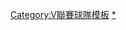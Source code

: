 {{Navbox
|bodyclass=hlist

|basestyle = background:#3333FF;color:=#FFFFFF;
|name =東麗箭 (女子排球)
|titlestyle = 東麗箭
|title =[[東麗箭 (女子排球)|<span style="color:#FFFFFF">東麗箭 (女子)</span>]]  <span style="color:#FFFFFF">2015-2016</span>
|state = 
|groupstyle=東麗箭
|group1=<span style="color:#FFFFFF">教練團</span>
|list1=
*總教練 [[福田康弘]]
*教練 [[高杉洋平]]
*教練 [[越谷章]]
|group2=<span style="color:#FFFFFF">舉球員</span>
|list2=
*12 [[下平夏奈]]
*7 [[田代佳奈美]]
*19 [[白井美沙紀]]
|group3=<span style="color:#FFFFFF">主攻手</span>
|list3=
*2 [[高田亞璃紗|高田ありさ]]
*4 [[迫田沙織]]
*6 [[峯村沙紀]]
*13 [[堀川真理]]
*15 [[大野果步]]
*4 [[木村沙織]]
*16 [[杉原若葉]]
|group4=<span style="color:#FFFFFF">副攻手</span>
|list4=
*13 [[野村明日香]]
*21 [[Tetori Dixon]]
*14 [[森優紀]]
*15 [[伊藤望]]
*18 [[林 有紀奈]]
|group5=<span style="color:#FFFFFF">自由人</span>
|list5=
*8 [[木村美里]]
*17 [[藤本果步]]
}}<noinclude>
{{DEFAULTSORT:Toreshiyoshi}}
[[Category:V聯賽球隊模板]]
[[Category:東麗箭 (女子)球員|*]]
</noinclude>